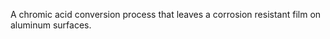 {{dicdef}}
A chromic acid conversion process that leaves a corrosion resistant film on aluminum surfaces.
